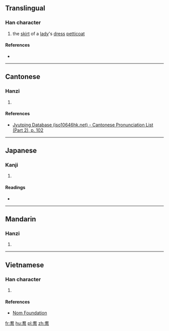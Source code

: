 {{also|裙}}
==Translingual==

===Han character===
{{Han char|rn=50|rad=巾|as=07|sn=10|four=|canj=SRLB,XSRLB|ids=⿱君巾}}

# the [[skirt]] of a [[lady]]'s [[dress]] [[petticoat]]

====References====
* {{Han ref|kx=0332.030|dkj=08920|dj=0638.030|hdz=10742.020|uh=5E2C|ud=24108}}

----

==Cantonese==

===Hanzi===
{{yue-hanzi|jyut=[[kwan4]]|y=kwan4}}

# {{defn|lang=yue|sort=巾07}}

====References====
* [http://www.iso10646hk.net/jp/document/download.jsp Jyutping Database (iso10646hk.net) - Cantonese Pronunciation List (Part 2), p. 102]

----

==Japanese==

===Kanji===
{{ja-kanji|grade=|rs=巾07}}

# {{defn|lang=ja|sort=巾07}}

====Readings====
* {{ja-readings|on=[[くん]] (kun), [[ぐん]] (gun)|kun=[[えりあて]] (eriate), [[はかま]] (hakama)}}

----

==Mandarin==

===Hanzi===
{{cmn-hanzi|pin=[[qún]] ([[qun2]])|wg=ch'ün<sup>2</sup>}}

# {{defn|lang=cmn|sort=巾07}}

----

==Vietnamese==

===Han character===
{{vi-readings|rs=巾07|hanviet=quần}}

# {{defn|lang=vi|sort=巾07}}

====References====
* [http://nomfoundation.org/common/nom_details.php?codepoint=5e2c Nom Foundation]

[[fr:帬]]
[[hu:帬]]
[[pl:帬]]
[[zh:帬]]